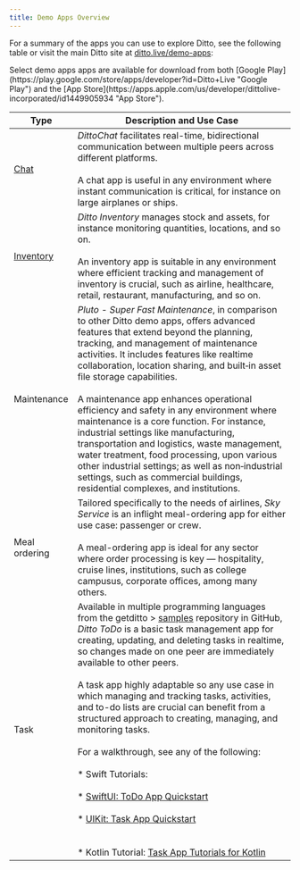 ---
title: Demo Apps Overview
---

For a summary of the apps you can use to explore Ditto, see the following table or visit the main Ditto site at [ditto.live/demo-apps](https://www.ditto.live/demo-apps "ditto.live/demo-apps"):

<Info>
Select demo apps apps are available for download from both [Google Play](https://play.google.com/store/apps/developer?id=Ditto+Live "Google Play") and the [App Store](https://apps.apple.com/us/developer/dittolive-incorporated/id1449905934 "App Store").
</Info>

| **Type** | **Description and Use Case** |
| --- | --- |
| [Chat](https://github.com/getditto/demoapp-chat "Chat") | _DittoChat_ facilitates real-time, bidirectional communication between multiple peers across different platforms.<br/><br/>A chat app is useful in any environment where instant communication is critical, for instance on large airplanes or ships. |
| [Inventory](https://github.com/getditto/demoapp-inventory "Inventory") | _Ditto Inventory_ manages stock and assets, for instance monitoring quantities, locations, and so on.<br/><br/>An inventory app is suitable in any environment where efficient tracking and management of inventory is crucial, such as airline, healthcare, retail, restaurant, manufacturing, and so on. |
| Maintenance | _Pluto - Super Fast Maintenance_, in comparison to other Ditto demo apps, offers advanced features that extend beyond the planning, tracking, and management of maintenance activities. It includes features like realtime collaboration, location sharing, and built‑in asset file storage capabilities.<br/><br/>A maintenance app enhances operational efficiency and safety in any environment where maintenance is a core function. For instance, industrial settings like manufacturing, transportation and logistics, waste management, water treatment, food processing, upon various other industrial settings; as well as non‑industrial settings, such as commercial buildings, residential complexes, and institutions. |
| Meal ordering | Tailored specifically to the needs of airlines, _Sky Service_ is an inflight meal-ordering app for either use case: passenger or crew.<br/><br/>A meal-ordering app is ideal for any sector where order processing is key — hospitality, cruise lines, institutions, such as college campusus, corporate offices, among many others. |
| Task | Available in multiple programming languages from the getditto > [samples](https://github.com/getditto/samples "samples") repository in GitHub, _Ditto ToDo_ is a basic task management app for creating, updating, and deleting tasks in realtime, so changes made on one peer are immediately available to other peers.<br/><br/>A task app highly adaptable so any use case in which managing and tracking tasks, activities, and to-do lists are crucial can benefit from a structured approach to creating, managing, and monitoring tasks.<br/><br/>For a walkthrough, see any of the following:<br/><br/>* Swift Tutorials:<br/>    <br/>    * [SwiftUI: ToDo App Quickstart](/v4-5/swift/tutorials/todo-app)﻿  <br/>        <br/>    * [UIKit: Task App Quickstart](/v4-5/swift/tutorials/task-app)<br/>        <br/>    <br/>* Kotlin Tutorial: [Task App Tutorials for Kotlin](/v4-5/kotlin/task-app-tutorials) |

